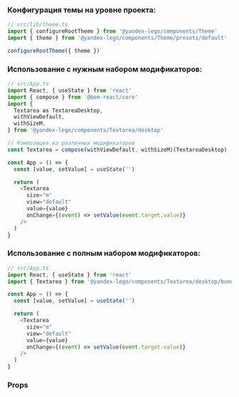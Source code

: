 
### Конфигурация темы на уровне проекта:

```ts
// src/lib/theme.ts
import { configureRootTheme } from '@yandex-lego/components/Theme'
import { theme } from '@yandex-lego/components/Theme/presets/default'

configureRootTheme({ theme })
```

### Использование с нужным набором модификаторов:

```ts
// src/App.ts
import React, { useState } from 'react'
import { compose } from '@bem-react/core'
import {
  Textarea as TextareaDesktop,
  withViewDefault,
  withSizeM,
} from '@yandex-lego/components/Textarea/desktop'

// Композиция из различных модификаторов
const Textarea = compose(withViewDefault, withSizeM)(TextareaDesktop)

const App = () => {
  const [value, setValue] = useState('')

  return (
    <Textarea
      size="m"
      view="default"
      value={value}
      onChange={(event) => setValue(event.target.value)}
    />
  )
}
```

### Использование с полным набором модификаторов:

```ts
// src/App.ts
import React, { useState } from 'react'
import { Textarea } from '@yandex-lego/components/Textarea/desktop/bundle'

const App = () => {
  const [value, setValue] = useState('')

  return (
    <Textarea
      size="m"
      view="default"
      value={value}
      onChange={(event) => setValue(event.target.value)}
    />
  )
}
```

### Props

<PropsTable props={textareaProps} />
